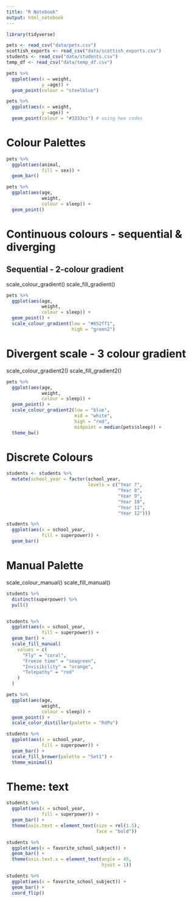 ```yaml
---
title: "R Notebook"
output: html_notebook
---
```



```r
library(tidyverse)
```


```r

pets <- read_csv("data/pets.csv")
scottish_exports <- read_csv("data/scottish_exports.csv")
students <- read_csv("data/students.csv")
temp_df <- read_csv("data/temp_df.csv")


```

```r

pets %>% 
  ggplot(aes(x = weight,
             y =age)) +
  geom_point(colour = "steelblue")

```

```r

pets %>% 
  ggplot(aes(x = weight,
             y =age)) +
  geom_point(colour = "#3333cc") # using hex codes

```

# Colour Palettes


```r

pets %>% 
  ggplot(aes(animal,
             fill = sex)) +
  geom_bar()

```

```r

pets %>% 
  ggplot(aes(age,
             weight,
             colour = sleep)) +
  geom_point()

```

# Continuous colours - sequential & diverging

## Sequential - 2-colour gradient

scale_colour_gradient()
scale_fill_gradient()

```r

pets %>% 
  ggplot(aes(age,
             weight,
             colour = sleep)) +
  geom_point() +
  scale_colour_gradient(low = "#652ff1",
                        high = "green2")

```

# Divergent scale - 3 colour gradient

scale_colour_gradient2()
scale_fill_gradient2()

```r

pets %>% 
  ggplot(aes(age,
             weight,
             colour = sleep)) +
  geom_point() +
  scale_colour_gradient2(low = "blue",
                         mid = "white",
                         high = "red",
                         midpoint = median(pets$sleep)) +
  theme_bw()

```

# Discrete Colours

```r

students <- students %>%
  mutate(school_year = factor(school_year,
                              levels = c("Year 7",
                                         "Year 8",
                                         "Year 9",
                                         "Year 10",
                                         "Year 11",
                                         "Year 12")))

```

```r

students %>% 
  ggplot(aes(x = school_year,
             fill = superpower)) +
  geom_bar()

```

# Manual Palette

scale_colour_manual()
scale_fill_manual()

```r

students %>% 
  distinct(superpower) %>% 
  pull()


students %>% 
  ggplot(aes(x = school_year,
             fill = superpower)) +
  geom_bar() +
  scale_fill_manual(
    values = c(
      "Fly" = "coral",
      "Freeze time" = "seagreen",
      "Invisibility" = "orange",
      "Telepathy" = "red"
    )
  )

```

```r

pets %>% 
  ggplot(aes(age,
             weight,
             colour = sleep)) +
  geom_point() +
  scale_color_distiller(palette = "RdPu")

```

```r

students %>% 
  ggplot(aes(x = school_year,
             fill = superpower)) +
  geom_bar() +
  scale_fill_brewer(palette = "Set1") +
  theme_minimal()

```

# Theme: text

```r

students %>% 
  ggplot(aes(x = school_year,
             fill = superpower)) +
  geom_bar() +
  theme(axis.text = element_text(size = rel(1.5),
                                 face = "bold"))

```

```r

students %>% 
  ggplot(aes(x = favorite_school_subject)) +
  geom_bar() +
  theme(axis.text.x = element_text(angle = 45,
                                   hjust = 1))

```

```r

students %>% 
  ggplot(aes(x = favorite_school_subject)) +
  geom_bar() +
  coord_flip()

```

